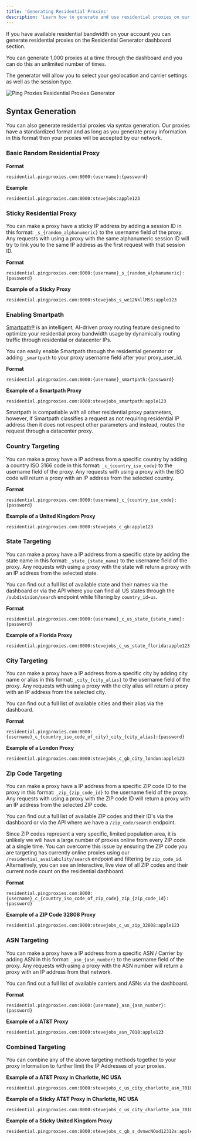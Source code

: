```yaml
---
title: 'Generating Residential Proxies'
description: 'Learn how to generate and use residential proxies on our platform'
---
```


If you have available residential bandwidth on your account you can generate residential proxies on the Residential Generator dashboard section.

You can generate 1,000 proxies at a time through the dashboard and you can do this an unlimited number of times.

The generator will allow you to select your geolocation and carrier settings as well as the session type.

<img
  src="/images/general/residential-generator-page.png"
  alt="Ping Proxies Residential Proxies Generator"
/>

## Syntax Generation

You can also generate residential proxies via syntax generation. Our proxies have a standardized format and as long as you generate proxy information in this format then your proxies will be accepted by our network.

### Basic Random Residential Proxy

**Format**
```
residential.pingproxies.com:8000:{username}:{password}
```

**Example**
```
residential.pingproxies.com:8000:stevejobs:apple123
```

### Sticky Residential Proxy

You can make a proxy have a sticky IP address by adding a session ID in this format: `_s_{random_alphanumeric}` to the username field of the proxy. Any requests with using a proxy with the same alphanumeric session ID will try to link you to the same IP address as the first request with that session ID.

**Format**
```
residential.pingproxies.com:8000:{username}_s_{random_alphanumeric}:{password}
```

**Example of a Sticky Proxy**
```
residential.pingproxies.com:8000:stevejobs_s_we12NkllMSS:apple123
```
### Enabling Smartpath

[Smartpath®](/general/using-smartpath) is an intelligent, AI-driven proxy routing feature designed to optimize your residential proxy bandwidth usage by dynamically routing traffic through residential or datacenter IPs.

You can easily enable Smartpath through the residential generator or adding `_smartpath` to your proxy username field after your proxy_user_id.

**Format**
```
residential.pingproxies.com:8000:{username}_smartpath:{password}
```

**Example of a Smartpath Proxy**
```
residential.pingproxies.com:8000:stevejobs_smartpath:apple123
```

<Tip>
Smartpath is compatiable with all other residential proxy parameters, however, if Smartpath classifies a request as not requiring residential IP address then it does not respect other parameters and instead, routes the request through a datacenter proxy.
</Tip>

### Country Targeting

You can make a proxy have a IP address from a specific country by adding a country ISO 3166 code in this format: `_c_{country_iso_code}` to the username field of the proxy. Any requests with using a proxy with the ISO code will return a proxy with an IP address from the selected country.

**Format**
```
residential.pingproxies.com:8000:{username}_c_{country_iso_code}:{password}
```

**Example of a United Kingdom Proxy**
```
residential.pingproxies.com:8000:stevejobs_c_gb:apple123
```
### State Targeting

You can make a proxy have a IP address from a specific state by adding the state name in this format: `_state_{state_name}` to the username field of the proxy. Any requests with using a proxy with the state will return a proxy with an IP address from the selected state.

You can find out a full list of available state and their names via the dashboard or via the API where you can find all US states through the `/subdivision/search` endpoint while filtering by `country_id=us`.

**Format**
```
residential.pingproxies.com:8000:{username}_c_us_state_{state_name}:{password}
```

**Example of a Florida Proxy**
```
residential.pingproxies.com:8000:stevejobs_c_us_state_florida:apple123
```

### City Targeting

You can make a proxy have a IP address from a specific city by adding city name or alias in this format: `_city_{city_alias}` to the username field of the proxy. Any requests with using a proxy with the city alias will return a proxy with an IP address from the selected city.

You can find out a full list of available cities and their alias via the dashboard.

**Format**
```
residential.pingproxies.com:8000:{username}_c_{country_iso_code_of_city}_city_{city_alias}:{password}
```

**Example of a London Proxy**
```
residential.pingproxies.com:8000:stevejobs_c_gb_city_london:apple123
```
### Zip Code Targeting

You can make a proxy have a IP address from a specific ZIP code ID to the proxy in this format: `_zip_{zip_code_id}` to the username field of the proxy. Any requests with using a proxy with the ZIP code ID will return a proxy with an IP address from the selected ZIP code.

You can find out a full list of available ZIP codes and their ID's via the dashboard or via the API where we have a `/zip_code/search` endpoint.

Since ZIP codes represent a very specific, limited population area, it is unlikely we will have a large number of proxies online from every ZIP code at a single time. You can overcome this issue by ensuring the ZIP code you are targeting has currently online proxies using our `/residential_availability/search` endpoint and filtering by `zip_code_id`. Alternatively, you can see an interactive, live view of all ZIP codes and their current node count on the residential dashboard.

**Format**
```
residential.pingproxies.com:8000:{username}_c_{country_iso_code_of_zip_code}_zip_{zip_code_id}:{password}
```

**Example of a ZIP Code 32808 Proxy**
```
residential.pingproxies.com:8000:stevejobs_c_us_zip_32808:apple123
```

### ASN Targeting

You can make a proxy have a IP address from a specific ASN / Carrier by adding ASN in this format: `_asn_{asn_number}` to the username field of the proxy. Any requests with using a proxy with the ASN number will return a proxy with an IP address from that network.

You can find out a full list of available carriers and ASNs via the dashboard.

**Format**
```
residential.pingproxies.com:8000:{username}_asn_{asn_number}:{password}
```

**Example of a AT&T Proxy**
```
residential.pingproxies.com:8000:stevejobs_asn_7018:apple123
```

### Combined Targeting

You can combine any of the above targeting methods together to your proxy information to further limit the IP Addresses of your proxies.

**Example of a AT&T Proxy in Charlotte, NC USA**
```
residential.pingproxies.com:8000:stevejobs_c_us_city_charlotte_asn_7018:apple123
```

**Example of a Sticky AT&T Proxy in Charlotte, NC USA**
```
residential.pingproxies.com:8000:stevejobs_c_us_city_charlotte_asn_7018_s_h12kJsas129:apple123
```

**Example of a Sticky United Kingdom Proxy**
```
residential.pingproxies.com:8000:stevejobs_c_gb_s_dvnwcNOod12312s:apple123
```